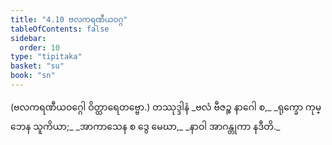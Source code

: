 ```yaml
---
title: "4.10 ဗလကရဏီယဝဂ္ဂ"
tableOfContents: false
sidebar:
  order: 10
type: "tipitaka"
basket: "su"
book: "sn"
---
```



<DynamicBreadcrumb />

<Paragraph number="1261" type="center" book="sn">
(ဗလကရဏီယဝဂ္ဂေါ ဝိတ္ထာရေတဗ္ဗော.)

</Paragraph>

<Paragraph number="1262" type="center" book="sn">
တဿုဒ္ဒါနံ


</Paragraph>

<Paragraph number="1263" type="verses" book="sn">
_ဗလံ ဗီဇဉ္စ နာဂေါ စ,_  
_ရုက္ခော ကုမ္ဘေန သူကိယာ;_  
_အာကာသေန စ ဒွေ မေဃာ,_  
_နာဝါ အာဂန္တုကာ နဒီတိ._
</Paragraph>